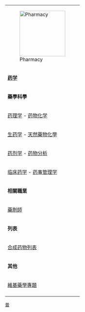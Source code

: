 {| style="float: right; width: 10em; margin: 0 0 1em 1em; border: 1px solid #999; border-right-width: 2px; border-bottom-width: 2px; border-collapse: collapse; background: #f8f8f8; text-align: center; font-size: 90%;" summary="藥學模板"
|[[File:Pharmacy.jpg|150px|Pharmacy]]
|-
|'''[[药学]]'''
|-
|bgcolor="#c8c8c8"|'''藥學科學'''
|-
|[[药理学]] - [[药物化学]]
|-
|[[生药学]] - [[天然产物|天然藥物化學]]
|-
|[[药剂学]] - [[药物分析]]
|-
|[[临床药学]] - [[药事管理学]]
|-
|bgcolor="#c8c8c8"|'''相關職業'''
|-
|[[藥劑師]]
|-
|bgcolor="#c8c8c8"|'''列表'''
|-
|[[合成药物列表]]
|-
|bgcolor="#c8c8c8"|'''其他'''
|-
|[[WikiProject:药理学|維基藥學專題]]
|-
|}<noinclude>
[[Category:药学模板|普]]</noinclude>